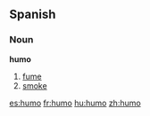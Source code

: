 == Spanish ==
=== Noun ===
'''humo''' {{m}}

# [[fume]]
# [[smoke]]

[[es:humo]]
[[fr:humo]]
[[hu:humo]]
[[zh:humo]]